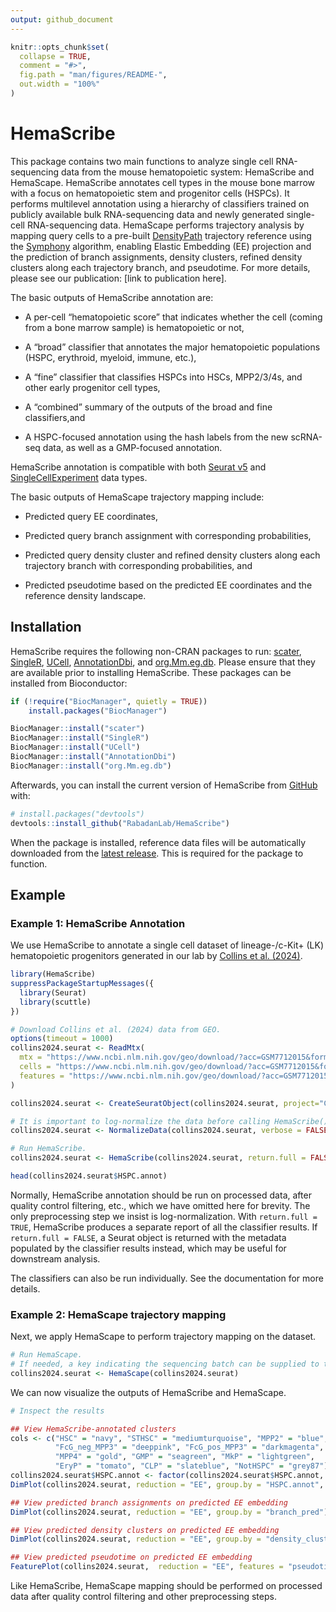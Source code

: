 ```yaml
---
output: github_document
---
```


<!-- README.md is generated from README.Rmd. Please edit that file -->

```r
knitr::opts_chunk$set(
  collapse = TRUE,
  comment = "#>",
  fig.path = "man/figures/README-",
  out.width = "100%"
)
```

# HemaScribe

<!-- badges: start -->
<!-- badges: end -->

This package contains two main functions to analyze single cell RNA-sequencing data from the mouse hematopoietic system: HemaScribe and HemaScape.  HemaScribe annotates cell types in the mouse bone marrow with a focus on hematopoietic stem and progenitor cells (HSPCs). It performs multilevel annotation using a hierarchy of classifiers trained on publicly available bulk RNA-sequencing data and newly generated single-cell RNA-sequencing data. HemaScape performs trajectory analysis by mapping query cells to a pre-built [DensityPath](https://doi.org/10.1093/bioinformatics/bty1009) trajectory reference using the [Symphony](https://doi.org/10.1038/s41467-021-25957-x) algorithm, enabling Elastic Embedding (EE) projection and the prediction of branch assignments, density clusters, refined density clusters along each trajectory branch, and pseudotime. For more details, please see our publication: [link to publication here].  

The basic outputs of HemaScribe annotation are:

- A per-cell "hematopoietic score" that indicates whether the cell (coming from a bone marrow sample) is hematopoietic or not,

- A "broad" classifier that annotates the major hematopoietic populations (HSPC, erythroid, myeloid, immune, etc.),

- A "fine" classifier that classifies HSPCs into HSCs, MPP2/3/4s, and other early progenitor cell types,  

- A "combined" summary of the outputs of the broad and fine classifiers,and

- A HSPC-focused annotation using the hash labels from the new scRNA-seq data, as well as a GMP-focused annotation.  

HemaScribe annotation is compatible with both [Seurat v5](https://satijalab.org/seurat/) and [SingleCellExperiment](https://bioconductor.org/packages/release/bioc/html/SingleCellExperiment.html) data types.

The basic outputs of HemaScape trajectory mapping include:

- Predicted query EE coordinates,

- Predicted query branch assignment with corresponding probabilities,

- Predicted query density cluster and refined density clusters along each trajectory branch with corresponding probabilities, and

- Predicted pseudotime based on the predicted EE coordinates and the reference density landscape.

## Installation

HemaScribe requires the following non-CRAN packages to run: [scater](https://www.bioconductor.org/packages/release/bioc/html/scater.html), [SingleR](https://www.bioconductor.org/packages/release/bioc/html/SingleR.html), [UCell](https://www.bioconductor.org/packages/release/bioc/html/UCell.html),
[AnnotationDbi](https://bioconductor.org/packages/release/bioc/html/AnnotationDbi.html), and [org.Mm.eg.db](https://bioconductor.org/packages/release/data/annotation/html/org.Mm.eg.db.html). Please ensure that they are available prior to installing HemaScribe.  These packages can be installed from Bioconductor:
``` r
if (!require("BiocManager", quietly = TRUE))
    install.packages("BiocManager")

BiocManager::install("scater")
BiocManager::install("SingleR")
BiocManager::install("UCell")
BiocManager::install("AnnotationDbi")
BiocManager::install("org.Mm.eg.db")
```

Afterwards, you can install the current version of HemaScribe from [GitHub](https://github.com/) with:

``` r
# install.packages("devtools")
devtools::install_github("RabadanLab/HemaScribe")
```

When the package is installed, reference data files will be automatically downloaded from the [latest release](https://github.com/RabadanLab/HemaScribe/releases).  This is required for the package to function.  

## Example

### Example 1: HemaScribe Annotation

We use HemaScribe to annotate a single cell dataset of lineage-/c-Kit+ (LK) hematopoietic progenitors generated in our lab by [Collins et al. (2024)](https://doi.org/10.1016/j.cell.2024.02.002).

```r
library(HemaScribe)
suppressPackageStartupMessages({
  library(Seurat)
  library(scuttle)
})

# Download Collins et al. (2024) data from GEO.
options(timeout = 1000)
collins2024.seurat <- ReadMtx(
  mtx = "https://www.ncbi.nlm.nih.gov/geo/download/?acc=GSM7712015&format=file&file=GSM7712015%5FAA003%5Fmatrix%2Emtx%2Egz",
  cells = "https://www.ncbi.nlm.nih.gov/geo/download/?acc=GSM7712015&format=file&file=GSM7712015%5FAA003%5Fbarcodes%2Etsv%2Egz",
  features = "https://www.ncbi.nlm.nih.gov/geo/download/?acc=GSM7712015&format=file&file=GSM7712015%5FAA003%5Ffeatures%2Etsv%2Egz"
)

collins2024.seurat <- CreateSeuratObject(collins2024.seurat, project="Collins2024")

# It is important to log-normalize the data before calling HemaScribe().
collins2024.seurat <- NormalizeData(collins2024.seurat, verbose = FALSE)

# Run HemaScribe.
collins2024.seurat <- HemaScribe(collins2024.seurat, return.full = FALSE)

head(collins2024.seurat$HSPC.annot)
```

Normally, HemaScribe annotation should be run on processed data, after quality control filtering, etc., which we have omitted here for brevity.  The only preprocessing step we insist is log-normalization.  With `return.full = TRUE`, HemaScribe produces a separate report of all the classifier results.  If `return.full = FALSE`, a Seurat object is returned with the metadata populated by the classifier results instead, which may be useful for downstream analysis.  

The classifiers can also be run individually.  See the documentation for more details.  

### Example 2: HemaScape trajectory mapping

Next, we apply HemaScape to perform trajectory mapping on the dataset.

```r
# Run HemaScape.
# If needed, a key indicating the sequencing batch can be supplied to the `vars` variable.
collins2024.seurat <- HemaScape(collins2024.seurat)
```

We can now visualize the outputs of HemaScribe and HemaScape.

```r
# Inspect the results

## View HemaScribe-annotated clusters
cols <- c("HSC" = "navy", "STHSC" = "mediumturquoise", "MPP2" = "blue", 
          "FcG_neg_MPP3" = "deeppink", "FcG_pos_MPP3" = "darkmagenta", 
          "MPP4" = "gold", "GMP" = "seagreen", "MkP" = "lightgreen",
          "EryP" = "tomato", "CLP" = "slateblue", "NotHSPC" = "grey87")
collins2024.seurat$HSPC.annot <- factor(collins2024.seurat$HSPC.annot, levels=names(cols))
DimPlot(collins2024.seurat, reduction = "EE", group.by = "HSPC.annot", cols = cols)

## View predicted branch assignments on predicted EE embedding
DimPlot(collins2024.seurat, reduction = "EE", group.by = "branch_pred")

## View predicted density clusters on predicted EE embedding
DimPlot(collins2024.seurat, reduction = "EE", group.by = "density_cluster_pred")

## View predicted pseudotime on predicted EE embedding
FeaturePlot(collins2024.seurat,  reduction = "EE", features = "pseudotime_pred")
```

Like HemaScribe, HemaScape mapping should be performed on processed data after quality control filtering and other preprocessing steps.
